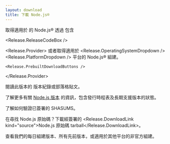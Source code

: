 ```yaml
---
layout: download
title: 下載 Node.js®
---
```


<section>
  取得適用於 <Release.OperatingSystemDropdown /> 的 Node.js® <Release.VersionDropdown /> 透過 <Release.InstallationMethodDropdown /> 包含 <Release.PackageManagerDropdown />

  <Release.ReleaseCodeBox />

  <Release.Provider>
    或者取得適用於 <Release.OperatingSystemDropdown /> <Release.PlatformDropdown /> 平台的 Node.js® 組建。

    <Release.PrebuiltDownloadButtons />
  </Release.Provider>
</section>

<section>
  閱讀此版本的 <Release.ChangelogLink>版本紀錄</Release.ChangelogLink>或<Release.BlogPostLink>部落格貼文</Release.BlogPostLink>。

  了解更多有關 [Node.js 版本](/about/previous-releases) 的資訊，包含發行時程表及長期支援版本的狀態。

  了解如何<LinkWithArrow href="https://github.com/nodejs/node#verifying-binaries">驗證已簽署的 SHASUMS</LinkWithArrow>。

  在尋找 Node.js 原始碼？下載經簽署的 <Release.DownloadLink kind="source">Node.js 原始碼 tarball</Release.DownloadLink>。

  查看我們的<LinkWithArrow href="https://nodejs.org/download/nightly/">每日</LinkWithArrow>組建版本、所有<LinkWithArrow href="https://nodejs.org/download/release/">先前版本</LinkWithArrow>，或適用於其他平台的<LinkWithArrow href="https://unofficial-builds.nodejs.org/download/">非官方</LinkWithArrow>組建。
</section>
